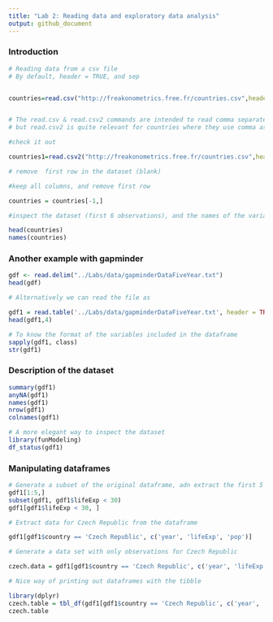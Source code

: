 ```yaml
---
title: "Lab 2: Reading data and exploratory data analysis"
output: github_document
---
```


### Introduction


```r
# Reading data from a csv file
# By default, header = TRUE, and sep


countries=read.csv("http://freakonometrics.free.fr/countries.csv",header=TRUE, sep= ';')


# The read.csv & read.csv2 commands are intended to read comma separated value files
# but read.csv2 is quite relevant for countries where they use comma as decimal point and a semicolon as separator  

#check it out

countries1=read.csv2("http://freakonometrics.free.fr/countries.csv",header=TRUE)

# remove  first row in the dataset (blank)

#keep all columns, and remove first row

countries = countries[-1,]

#inspect the dataset (first 6 observations), and the names of the variables in the dataframe

head(countries)
names(countries)

```

### Another example with gapminder

```r
gdf <- read.delim("../Labs/data/gapminderDataFiveYear.txt")
head(gdf)
```


```r
# Alternatively we can read the file as

gdf1 = read.table('../Labs/data/gapminderDataFiveYear.txt', header = TRUE, sep = '\t')
head(gdf1,4)
```

```r
# To know the format of the variables included in the dataframe
sapply(gdf1, class)
str(gdf1)
```

### Description of the dataset

```r
summary(gdf1)
anyNA(gdf1)
names(gdf1)
nrow(gdf1)
colnames(gdf1)
```

```r
# A more elegant way to inspect the dataset
library(funModeling)
df_status(gdf1)
```



### Manipulating dataframes

```r
# Generate a subset of the original dataframe, adn extract the first 5 observations
gdf1[1:5,]
subset(gdf1, gdf1$lifeExp < 30)
gdf1[gdf1$lifeExp < 30, ]

```


```r
# Extract data for Czech Republic from the dataframe

gdf1[gdf1$country == 'Czech Republic', c('year', 'lifeExp', 'pop')]

# Generate a data set with only observations for Czech Republic

czech.data = gdf1[gdf1$country == 'Czech Republic', c('year', 'lifeExp', 'pop')]

# Nice way of printing out dataframes with the tibble 

library(dplyr)
czech.table = tbl_df(gdf1[gdf1$country == 'Czech Republic', c('year', 'lifeExp', 'pop')])
czech.table
```

